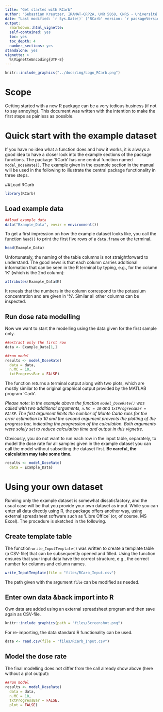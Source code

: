```yaml
---
title: "Get started with RCarb"
author: "Sebastian Kreutzer, IRAMAT-CRP2A, UMR 5060, CNRS - Université Bordeaux Montagine, France"
date: "Last modified: `r Sys.Date()` ('RCarb' version: `r packageVersion('RCarb')`)"
output: 
  rmarkdown::html_vignette:
  self-contained: yes
  toc: yes
  toc_depth: 4
  number_sections: yes
standalone: yes
vignette: >
  %\VignetteEncoding{UTF-8}
---
```


```r
knitr::include_graphics("../docs/img/Logo_RCarb.png")
```

# Scope

Getting started with a new R package can be a very tedious business (if not to say annoying). 
This document was written with the intention to make the first steps as painless as possible. 

# Quick start with the example dataset

If you have no idea what a function does and how it works, it is always a good idea to have a 
closer look into the example sections of the package functions. The package 'RCarb' has 
one central function named `model_DoseRate()`. The example given in the example section in 
the manual will be used in the following to illustrate the central package functionality in three steps.

##Load RCarb
```r
library(RCarb)
```

## Load example data

```r
##load example data
data("Example_Data", envir = environment())
```

To get a first impression on how the example dataset looks like, you call the function `head()` to
print the first five rows of a `data.frame` on the terminal.

```r
head(Example_Data)
```

Unfortunately, the naming of the table columns is not straightforward to understand. The good news 
is that each column carries additional information that can be seen in the R terminal by 
typing, e.g., for the column 'K' (which is the 2nd column):

```r
attributes(Example_Data$K)
```

It reveals that the numbers in the column correspond to the potassium concentration and are
given in '%'. Similar all other columns can be inspected.

## Run dose rate modelling

Now we want to start the modelling using the data given for the first sample only.

```r
##extract only the first row 
data <- Example_Data[1,]

##run model 
results <- model_DoseRate(
  data = data,
  n.MC = 10, 
  txtProgressBar = FALSE)
```

The function returns a terminal output along with two plots, which are mostly similar to the
original graphical output provided by the MATLAB program 'Carb'. 

*Please note: In the example above the function `model_DoseRate()` was called with two additional 
arguments, `n.MC = 10` and `txtProgressBar = FALSE`. The first argument limits the number of Monte Carlo runs
for the error estimation to 10 and the second argument prevents the plotting of the progress bar, 
indicating the progression of the calculation. Both arguments were solely set to reduce calculation 
time and output in this vignette.*

Obviously, you do not want to run each row in the input table, separately, to model the dose rate
for all samples given in the example dataset you can call the model without subsetting the dataset first.
**Be careful, the calculation may take some time**.

```r
results <- model_DoseRate(
  data = Example_Data)
```

# Using your own dataset

Running only the example dataset is somewhat dissatisfactory, and the usual case will be that
you provide your own dataset as input. While you can enter all data directly using R, the package
offers another way, using external spreadsheet software such as 'Libre Office' (or, of course, MS Excel).
The procedure is sketched in the following. 

## Create template table

The function `write_InputTemplate()` was written to create a template table (a CSV-file) that 
can be subsequently opened and filled. Using the function ensures that your input data have the 
correct structure, e.g., the correct number for columns and column names. 

```r
write_InputTemplate(file = "files/RCarb_Input.csv")
```


The path given with the argument `file` can be modified as needed.

## Enter own data &back import into R

Own data are added using an external spreadsheet program and then save again as CSV-file. 

```r
knitr::include_graphics(path = "files/Screenshot.png")
```

For re-importing, the data standard R functionality can be used. 

```r
data <- read.csv(file = "files/RCarb_Input.csv")
```

## Model the dose rate

The final modelling does not differ from the call already show above (here without a plot output):

```r
##run model 
results <- model_DoseRate(
  data = data,
  n.MC = 10, 
  txtProgressBar = FALSE, 
  plot = FALSE)
```

